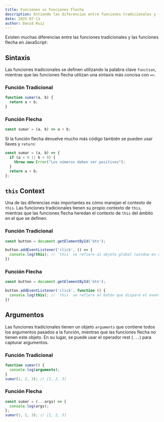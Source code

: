 ```yaml
---
title: Funciones vs Funciones Flecha
description: Entiende las diferencias entre funciones tradicionales y funciones flecha en JavaScript.
date: 2025-07-11
author: David Ruiz
---
```


Existen muchas diferencias entre las funciones tradicionales y las funciones flecha en JavaScript:

## Sintaxis
Las funciones tradicionales se definen utilizando la palabra clave `function`, mientras que las funciones flecha utilizan una sintaxis más concisa con `=>`.

### Función Tradicional
```javascript
function sumar(a, b) {
  return a + b;
}
```

### Función Flecha
```javascript
const sumar = (a, b) => a + b;
```

Si la función flecha devuelve mucho más código también se pueden usar llaves y `return`:
```javascript
const sumar = (a, b) => {
  if (a < 0 || b < 0) {
    throw new Error("Los números deben ser positivos");
  }
  return a + b;
};
```

## `this` Context
Una de las diferencias más importantes es cómo manejan el contexto de `this`. Las funciones tradicionales tienen su propio contexto de `this`, mientras que las funciones flecha heredan el contexto de `this` del ámbito en el que se definen.

### Función Tradicional
```javascript
const button = document.getElementById('btn');

button.addEventListener('click', () => {
  console.log(this); // `this` se refiere al objeto global (window en navegadores)
})
```

### Función Flecha
```javascript
const button = document.getElementById('btn');

button.addEventListener('click', function () {
  console.log(this); // `this` se refiere al botón que disparó el evento
}) 
```

## Argumentos
Las funciones tradicionales tienen un objeto `arguments` que contiene todos los argumentos pasados a la función, mientras que las funciones flecha no tienen este objeto. En su lugar, se puede usar el operador rest (`...`) para capturar argumentos.
### Función Tradicional
```javascript
function sumar() {
  console.log(arguments);
}
sumar(1, 2, 3); // [1, 2, 3]
```
### Función Flecha
```javascript
const sumar = (...args) => {
  console.log(args);
};
sumar(1, 2, 3); // [1, 2, 3]
```